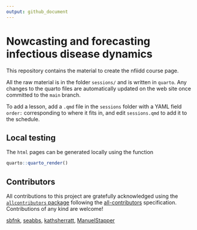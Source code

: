 ```yaml
---
output: github_document
---
```


# Nowcasting and forecasting infectious disease dynamics

This repository contains the material to create the nfiidd course page.

All the raw material is in the folder `sessions/` and is written in
`quarto`. Any changes to the quarto files are automatically
updated on the web site once committed to the `main` branch.

To add a lesson, add a `.qmd` file in the `sessions` folder with a YAML field `order:` corresponding to where it fits in, and edit `sessions.qmd` to add it to the schedule.

## Local testing

The `html` pages can be generated locally using the function

``` r
quarto::quarto_render()
```

## Contributors





<!-- ALL-CONTRIBUTORS-LIST:START - Do not remove or modify this section -->
<!-- prettier-ignore-start -->
<!-- markdownlint-disable -->

All contributions to this project are gratefully acknowledged using the [`allcontributors` package](https://github.com/ropenscilabs/allcontributors) following the [all-contributors](https://allcontributors.org) specification. Contributions of any kind are welcome!


<a href="https://github.com/nfidd/nfidd/commits?author=sbfnk">sbfnk</a>, 
<a href="https://github.com/nfidd/nfidd/commits?author=seabbs">seabbs</a>, 
<a href="https://github.com/nfidd/nfidd/commits?author=kathsherratt">kathsherratt</a>, 
<a href="https://github.com/nfidd/nfidd/commits?author=ManuelStapper">ManuelStapper</a>


<!-- markdownlint-enable -->
<!-- prettier-ignore-end -->
<!-- ALL-CONTRIBUTORS-LIST:END -->





